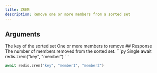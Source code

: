 ```yaml
---
title: ZREM
description: Remove one or more members from a sorted set
---
```



## Arguments 

<ParamField body="key" type="string" required>
  The key of the sorted set
</ParamField>


<ParamField body="members" type="...TMember[]" required>
  One or more members to remove
</ParamField>
## Response

<ResponseField  required>
    The number of members removed from the sorted set.
</ResponseField>



<RequestExample>
```py Single
await redis.zrem("key", "member")
```

```py Multiple
await redis.zrem("key", "member1", "member2")
```
</RequestExample>
